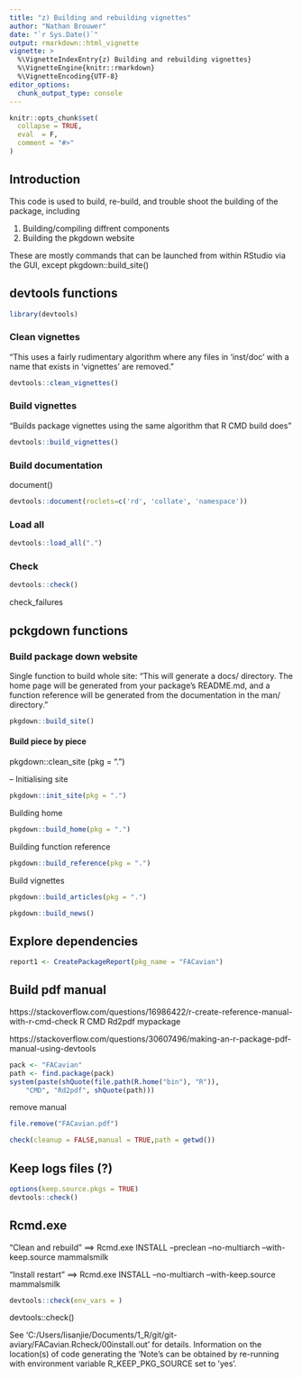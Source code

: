 ```yaml
---
title: "z) Building and rebuilding vignettes"
author: "Nathan Brouwer"
date: "`r Sys.Date()`"
output: rmarkdown::html_vignette
vignette: >
  %\VignetteIndexEntry{z) Building and rebuilding vignettes}
  %\VignetteEngine{knitr::rmarkdown}
  %\VignetteEncoding{UTF-8}
editor_options: 
  chunk_output_type: console
---
```


```r
knitr::opts_chunk$set(
  collapse = TRUE,
  eval  = F,
  comment = "#>"
)
```

## Introduction

This code is used to build, re-build, and trouble shoot the building of the package, including 

1. Building/compiling diffrent components
1. Building the pkgdown website

These are mostly commands that can be launched from within RStudio via the GUI, except pkgdown::build_site()

## devtools functions

```r
library(devtools)
```


### Clean vignettes

"This uses a fairly rudimentary algorithm where any files in ‘inst/doc’ with a name that exists in ‘vignettes’ are removed."

```r
devtools::clean_vignettes() 
```

### Build vignettes

"Builds package vignettes using the same algorithm that R CMD build does"

```r
devtools::build_vignettes()
```

### Build documentation

document()

```r
devtools::document(roclets=c('rd', 'collate', 'namespace'))
```

### Load all

```r
devtools::load_all(".")

```


### Check

```r
devtools::check()
```

check_failures

## pckgdown functions

### Build package down website

Single function to build whole site:
"This will generate a docs/ directory. The home page will be generated from your package’s README.md, and a function reference will be generated from the documentation in the man/ directory."
```r
pkgdown::build_site()
```


#### Build piece by piece

pkgdown::clean_site (pkg = ".")

-- Initialising site
```r
pkgdown::init_site(pkg = ".")
```

Building home 
```r
pkgdown::build_home(pkg = ".")
```

Building function reference
```r
pkgdown::build_reference(pkg = ".")
```


Build vignettes
```r
pkgdown::build_articles(pkg = ".")
```


```r
pkgdown::build_news()
```



## Explore dependencies

```r
report1 <- CreatePackageReport(pkg_name = "FACavian")
```



## Build pdf manual
https://stackoverflow.com/questions/16986422/r-create-reference-manual-with-r-cmd-check
R CMD Rd2pdf mypackage


https://stackoverflow.com/questions/30607496/making-an-r-package-pdf-manual-using-devtools
```r
pack <- "FACavian"
path <- find.package(pack)
system(paste(shQuote(file.path(R.home("bin"), "R")),
    "CMD", "Rd2pdf", shQuote(path)))
```

remove manual
```r
file.remove("FACavian.pdf")
```


```r
check(cleanup = FALSE,manual = TRUE,path = getwd())
```



## Keep logs files (?)

```r
options(keep.source.pkgs = TRUE)
devtools::check()
```




## Rcmd.exe
"Clean and rebuild"
==> Rcmd.exe INSTALL --preclean --no-multiarch --with-keep.source mammalsmilk

"Install restart"
==> Rcmd.exe INSTALL --no-multiarch --with-keep.source mammalsmilk

```r
devtools::check(env_vars = )
```


devtools::check()

See 'C:/Users/lisanjie/Documents/1_R/git/git-aviary/FACavian.Rcheck/00install.out' for details.
Information on the location(s) of code generating the 'Note's can be
obtained by re-running with environment variable R_KEEP_PKG_SOURCE set
to 'yes'.

